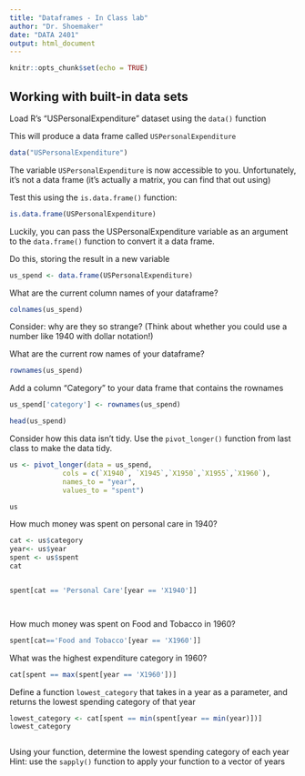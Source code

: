 ```yaml
---
title: "Dataframes - In Class lab"
author: "Dr. Shoemaker"
date: "DATA 2401"
output: html_document
---
```


```r
knitr::opts_chunk$set(echo = TRUE)
```


## Working with built-in data sets

Load R's "USPersonalExpenditure" dataset using the `data()` function

This will produce a data frame called `USPersonalExpenditure`
```r
data("USPersonalExpenditure")
```

The variable `USPersonalExpenditure` is now accessible to you. Unfortunately, it's not a data frame (it's actually a matrix, you can find that out using) 

Test this using the `is.data.frame()` function:

```r
is.data.frame(USPersonalExpenditure)
```

Luckily, you can pass the USPersonalExpenditure variable as an argument to the `data.frame()` function to convert it a data frame.

Do this, storing the result in a new variable

```r
us_spend <- data.frame(USPersonalExpenditure)
```


What are the current column names of your dataframe?
```r
colnames(us_spend)
```


Consider: why are they so strange? (Think about whether you could use a number like 1940 with dollar notation!)

What are the current row names of your dataframe?
```r
rownames(us_spend)
```


Add a column "Category" to your data frame that contains the rownames

```r
us_spend['category'] <- rownames(us_spend)

head(us_spend)
```

Consider how this data isn't tidy. Use the `pivot_longer()` function from last class to make the data tidy. 

```r

us <- pivot_longer(data = us_spend, 
             cols = c(`X1940`, `X1945`,`X1950`,`X1955`,`X1960`), 
             names_to = "year", 
             values_to = "spent")

us
```


How much money was spent on personal care in 1940?
```r
cat <- us$category
year<- us$year
spent <- us$spent
cat


spent[cat == 'Personal Care'[year == 'X1940']]




```


How much money was spent on Food and Tobacco in 1960?
```r
spent[cat=='Food and Tobacco'[year == 'X1960']]

```


What was the highest expenditure category in 1960?
```r

cat[spent == max(spent[year == 'X1960'])]

```


Define a function `lowest_category` that takes in a year as a parameter, and returns the lowest spending category of that year
```r
lowest_category <- cat[spent == min(spent[year == min(year)])]
lowest_category

```

```r

```


Using your function, determine the lowest spending category of each year
Hint: use the `sapply()` function to apply your function to a vector of years

```r

```
